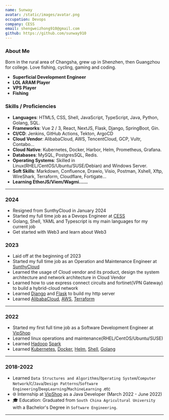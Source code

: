 ```yaml
---
name: Sunway
avatar: /static/images/avatar.png
occupation: Devops
company: CESS
email: shengweizhong910@gmail.com
github: https://github.com/sunway910
---
```


### About Me

Born in the rural area of Changsha, grew up in Shenzhen, then Guangzhou for college. Love fishing, cycling, gaming and coding.

- **Superficial Development Engineer**
- **LOL ARAM Player**
- **VPS Player**
- **Fishing**

### Skills / Proficiencies
- **Languages**: HTML5, CSS, Shell, JavaScript, TypeScript, Java, Python, Golang, SQL.
- **Frameworks**: Vue 2 / 3, React, NextJS, Flask, Django, SpringBoot, Gin.
- **CI/CD**: Jenkins, GitHub Actions, Tekton, ArgoCD
- **Cloud Vendor**: AlibabaCloud, AWS, TencentCloud, GCP, Vultr, Contabo...
- **Cloud Native**: Kubernetes, Docker, Harbor, Helm, Prometheus, Grafana.
- **Databases**: MySQL, PostgresSQL, Redis.
- **Operating Systems**: Skilled in Linux(RHEL/CentOS/Ubuntu/SUSE/Debian) and Windows Server.
- **Soft Skills**: Markdown, Confluence, Drawio, Visio, Postman, Xshell, Xftp, WireShark, Terraform, Cloudflare, Fortigate...
- **Learning EtherJS/Viem/Wagmi......**
---

### 2024

- Resigned from SunthyCloud in January 2024
- Started my full time job as a Devops Engineer at [CESS](https://cess.network/)
- Golang, Shell, YAML and Typescript is my main languages for my current job
- Get started with Web3 and learn about Web3


### 2023

- Laid off at the beginning of 2023
- Started my full time job as an Operation and Maintenance Engineer at [SunthyCloud](https://www.sunthycloud.com/)
- Learned the usage of Cloud vendor and its product, design the system architecture and network architecture in Cloud Vendor
- Learned how to use express connect circuits and fortinet(VPN Gateway) to build a hybrid-cloud network
- Learned [Django](https://docs.djangoproject.com/en) and [Flask](https://flask.palletsprojects.com/en/3.0.x/quickstart/) to build my http server
- Learned [AlibabaCloud](https://www.alibabacloud.com/), [AWS](https://aws.amazon.com/), [Terraform](https://www.alibabacloud.com/solutions/devops/terraform)

---

### 2022

- Started my first full time job as a Software Development Engineer at [VipShop](https://www.vip.com/)
- Learned linux operations and maintenance(RHEL/CentOS/Ubuntu/SUSE)
- Learned [Hadoop](https://hadoop.apache.org/) [Spark](https://spark.apache.org/)
- Learned [Kubernetes](https://kubernetes.io/docs/concepts/overview/), [Docker](https://www.docker.com/get-started/), [Helm](https://helm.sh/docs/), [Shell](https://www.shellscript.sh/), [Golang](https://go.dev/)

---

### 2018-2022
- Learned `Data Structures and Algorithms`/`Operating System`/`Computer Network`/`C`/`Java`/`Design Patterns`/`Software Engineering`/`DeepLearning`/`MachineLearning` .etc
- 🌐 Internship at [VipShop](https://www.vip.com/) as a Java Developer (March 2022 - June 2022)
- 🎓 Education: Graduated from `South China Agricultural University` with a Bachelor's Degree in `Software Engineering`.
---